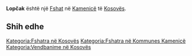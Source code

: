 {{Fshat në Kosovës
 | Emri                = Lopčak
| srp_N_name = Lopčak
| srp_N_FULL_NAME_RO = Lopčak
| srp_N_FULL_NAME_ND_RO = Lopcak
| srp_N_SORT_NAME_RG = LOPCAK
| srp_N_FULL_NAME_RG = Lopčak
| srp_N_FULL_NAME_ND_RG = Lopcak

 | Emri (Rasa dhanore) = 
 | Figura              = 
 | Shteti              = Kosovo
 | Komuna              = Kamenicë
 | Kodi postar         = 
 | Sipërfaqja          = 

 | Popullsia           = 

 | Regj. i popullsisë  = 
 | Dend. e popullsisë  = 
 | Faqja zyrtare       = 
 <!--- Koordinatat ----> 
 | Gjerësia            = 42.714722
 | Gjatësia            = 20.581667
 | Lartësia            = 
}}
'''Lopčak''' është një [[Fshat]] në [[Kamenicë]] të [[Kosovës]].

<!-- == Gjeografia == -->
<!-- == Historia == -->
<!-- == Demografia == -->
== Shih edhe ==
{{Komuna Kamenicë}}
{{Kosovo-Administrata-Cung}}

[[Kategoria:Fshatra në Kosovës]]
[[Kategoria:Fshatra në Kommunes Kamenicë]]
[[Kategoria:Vendbanime në Kosovës]]